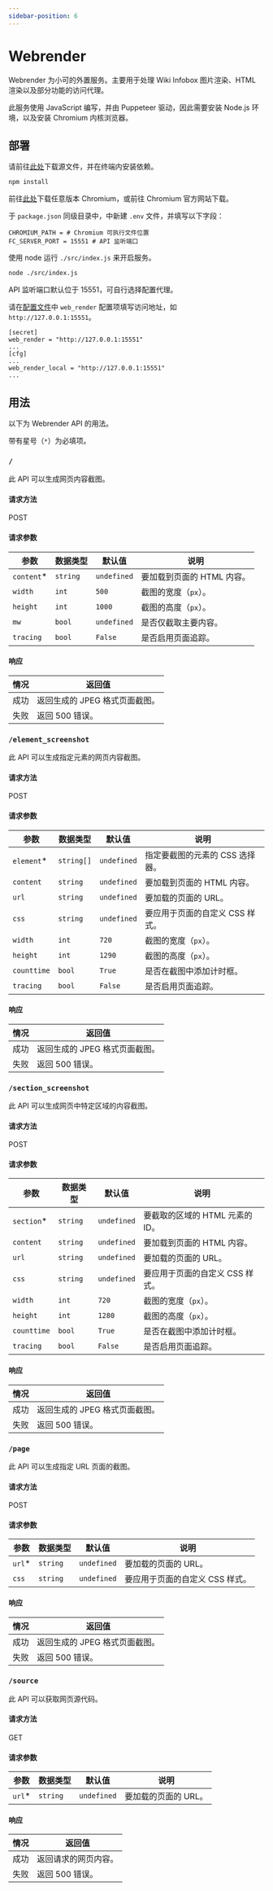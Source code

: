 ```yaml
---
sidebar-position: 6
---
```


# Webrender

Webrender 为小可的外置服务。主要用于处理 Wiki Infobox 图片渲染、HTML 渲染以及部分功能的访问代理。

此服务使用 JavaScript 编写，并由 Puppeteer 驱动，因此需要安装 Node.js 环境，以及安装 Chromium 内核浏览器。

## 部署

请前往[此处](https://github.com/Teahouse-Studios/oa-web-render)下载源文件，并在终端内安装依赖。

```sh
npm install
```

前往[此处](https://github.com/adieuadieu/serverless-chrome/releases)下载任意版本 Chromium，或前往 Chromium 官方网站下载。

于 `package.json` 同级目录中，中新建 `.env` 文件，并填写以下字段：

```properties title=".env"
CHROMIUM_PATH = # Chromium 可执行文件位置
FC_SERVER_PORT = 15551 # API 监听端口
```

使用 node 运行 `./src/index.js` 来开启服务。

```sh
node ./src/index.js
```

API 监听端口默认位于 15551，可自行选择配置代理。

请在[配置文件](/docs/development/config)中 `web_render` 配置项填写访问地址，如 `http://127.0.0.1:15551`。

``` title="config/config.toml" {2,6}
[secret]
web_render = "http://127.0.0.1:15551"
...
[cfg]
...
web_render_local = "http://127.0.0.1:15551"
...
```

## 用法

以下为 Webrender API 的用法。

带有星号（`*`）为必填项。

### `/`

此 API 可以生成网页内容截图。

#### 请求方法

POST

#### 请求参数

| 参数        | 数据类型 | 默认值      | 说明                       |
| ----------- | -------- | ----------- | -------------------------- |
| `content`\* | `string` | `undefined` | 要加载到页面的 HTML 内容。 |
| `width`     | `int`    | `500`       | 截图的宽度（`px`）。       |
| `height`    | `int`    | `1000`      | 截图的高度（`px`）。       |
| `mw`        | `bool`   | `undefined` | 是否仅截取主要内容。       |
| `tracing`   | `bool`   | `False`     | 是否启用页面追踪。         |

#### 响应

| 情况 | 返回值                         |
| ---- | ------------------------------ |
| 成功 | 返回生成的 JPEG 格式页面截图。 |
| 失败 | 返回 500 错误。                |

### `/element_screenshot`

此 API 可以生成指定元素的网页内容截图。

#### 请求方法

POST

#### 请求参数

| 参数        | 数据类型   | 默认值      | 说明                            |
| ----------- | ---------- | ----------- | ------------------------------- |
| `element`\* | `string[]` | `undefined` | 指定要截图的元素的 CSS 选择器。 |
| `content`   | `string`   | `undefined` | 要加载到页面的 HTML 内容。      |
| `url`       | `string`   | `undefined` | 要加载的页面的 URL。            |
| `css`       | `string`   | `undefined` | 要应用于页面的自定义 CSS 样式。 |
| `width`     | `int`      | `720`       | 截图的宽度（`px`）。            |
| `height`    | `int`      | `1290`      | 截图的高度（`px`）。            |
| `counttime` | `bool`     | `True`      | 是否在截图中添加计时框。        |
| `tracing`   | `bool`     | `False`     | 是否启用页面追踪。              |

#### 响应

| 情况 | 返回值                         |
| ---- | ------------------------------ |
| 成功 | 返回生成的 JPEG 格式页面截图。 |
| 失败 | 返回 500 错误。                |

### `/section_screenshot`

此 API 可以生成网页中特定区域的内容截图。

#### 请求方法

POST

#### 请求参数

| 参数        | 数据类型 | 默认值      | 说明                            |
| ----------- | -------- | ----------- | ------------------------------- |
| `section`\* | `string` | `undefined` | 要截取的区域的 HTML 元素的 ID。 |
| `content`   | `string` | `undefined` | 要加载到页面的 HTML 内容。      |
| `url`       | `string` | `undefined` | 要加载的页面的 URL。            |
| `css`       | `string` | `undefined` | 要应用于页面的自定义 CSS 样式。 |
| `width`     | `int`    | `720`       | 截图的宽度（`px`）。            |
| `height`    | `int`    | `1280`      | 截图的高度（`px`）。            |
| `counttime` | `bool`   | `True`      | 是否在截图中添加计时框。        |
| `tracing`   | `bool`   | `False`     | 是否启用页面追踪。              |

#### 响应

| 情况 | 返回值                         |
| ---- | ------------------------------ |
| 成功 | 返回生成的 JPEG 格式页面截图。 |
| 失败 | 返回 500 错误。                |

### `/page`

此 API 可以生成指定 URL 页面的截图。

#### 请求方法

POST

#### 请求参数

| 参数    | 数据类型 | 默认值      | 说明                            |
| ------- | -------- | ----------- | ------------------------------- |
| `url`\* | `string` | `undefined` | 要加载的页面的 URL。            |
| `css`   | `string` | `undefined` | 要应用于页面的自定义 CSS 样式。 |

#### 响应

| 情况 | 返回值                         |
| ---- | ------------------------------ |
| 成功 | 返回生成的 JPEG 格式页面截图。 |
| 失败 | 返回 500 错误。                |

### `/source`

此 API 可以获取网页源代码。

#### 请求方法

GET

#### 请求参数

| 参数    | 数据类型 | 默认值      | 说明                 |
| ------- | -------- | ----------- | -------------------- |
| `url`\* | `string` | `undefined` | 要加载的页面的 URL。 |

#### 响应

| 情况 | 返回值               |
| ---- | -------------------- |
| 成功 | 返回请求的网页内容。 |
| 失败 | 返回 500 错误。      |
